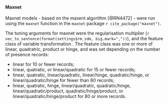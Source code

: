 #### Maxnet

Maxnet models - based on the maxent algorithm [@RN4472] - were run using the `maxnet` function in the `maxnet` package `r cite_package("maxnet")`.

The tuning arguments for maxnet were the regularisation multiplier (`r vec_to_sentence(format(settings$rm_sdm, big.mark=","))`), and the feature class of variable transformation . The feature class was one or more of linear, quadratric, product or hinge, and was set depending on the number of presence records:

-   linear for 10 or fewer records;
-   linear, quatratic, or linear/quadratic for 15 or fewer records;
-   linear, quatratic, linear/quadratic, linear/hinge, quadratic/hinge, or linear/quadratic/hinge for fewer than 80 records;
-   linear, quatratic, hinge, linear/quadratic, quadratic/hinge, linear/quadratic/product, quadratic/hinge/product, or linear/quadratic/hinge/product for 80 or more records.

